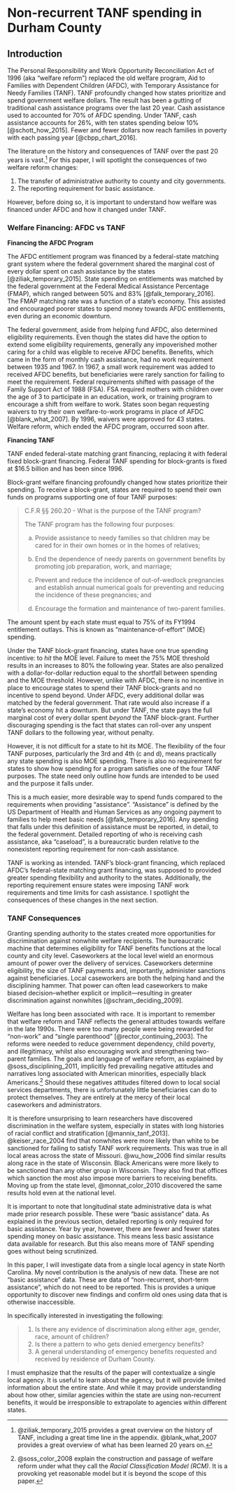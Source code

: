 # Non-recurrent TANF spending in Durham County {#chapter-2}


## Introduction {#intro-2 -}

The Personal Responsibility and Work Opportunity Reconciliation Act of 1996 (aka "welfare reform") replaced the old welfare program, Aid to Families with Dependent Children (AFDC), with Temporary Assistance for Needy Families (TANF). TANF profoundly changed how states prioritize and spend government welfare dollars. The result has been a gutting of traditional cash assistance programs over the last 20 year. Cash assistance used to accounted for 70% of AFDC spending. Under TANF, cash assistance accounts for 26%, with ten states spending below 10% [@schott_how_2015]. Fewer and fewer dollars now reach families in poverty with each passing year [@cbpp_chart_2016].

The literature on the history and consequences of TANF over the past 20 years is vast.^[@ziliak_temporary_2015 provides a great overview on the history of TANF, including a great time line in the appendix. @blank_what_2007 provides a great overview of what has been learned 20 years on.] For this paper, I will spotlight the consequences of two welfare reform changes:

1. The transfer of administrative authority to county and city governments.
2. The reporting requirement for basic assistance. 

However, before doing so, it is important to understand how welfare was financed under AFDC and how it changed under TANF.

### Welfare Financing: AFDC vs TANF {-}

**Financing the AFDC Program**

The AFDC entitlement program was financed by a federal-state matching grant system where the federal government shared the marginal cost of every dollar spent on cash assistance by the states [@ziliak_temporary_2015]. State spending on entitlements was matched by the federal government at the Federal Medical Assistance Percentage (FMAP), which ranged between 50% and 83% [@falk_temporary_2016]. The FMAP matching rate was a function of a state's economy. This assisted and encouraged poorer states to spend money towards AFDC entitlements, even during an economic downturn.

The federal government, aside from helping fund AFDC, also determined eligibility requirements. Even though the states did have the option to extend some eligibility requirements, generally any impoverished mother caring for a child was eligible to receive AFDC benefits. Benefits, which came in the form of monthly cash assistance, had no work requirement between 1935 and 1967. In 1967, a small work requirement was added to received AFDC benefits, but beneficiaries were rarely sanction for failing to meet the requirement. Federal requirements shifted with passage of the Family Support Act of 1988 (FSA). FSA required mothers with children over the age of 3 to participate in an education, work, or training program to encourage a shift from welfare to work. States soon began requesting waivers to try their own welfare-to-work programs in place of AFDC [@blank_what_2007]. By 1996, waivers were approved for 43 states. Welfare reform, which ended the AFDC program, occurred soon after.

**Financing TANF**

TANF ended federal-state matching grant financing, replacing it with federal fixed block-grant financing. Federal TANF spending for block-grants is fixed at $16.5 billion and has been since 1996.

Block-grant welfare financing profoundly changed how states prioritize their spending. To receive a block-grant, states are required to spend their own funds on programs supporting one of four TANF purposes:

> C.F.R §§ 260.20 - What is the purpose of the TANF program?
> 
> The TANF program has the following four purposes:
> 
> (a) Provide assistance to needy families so that children may be cared for in their own homes or in the homes of relatives;
> 
> (b) End the dependence of needy parents on government benefits by promoting job preparation, work, and marriage;
> 
> (c) Prevent and reduce the incidence of out-of-wedlock pregnancies and establish annual numerical goals for preventing and reducing the incidence of these pregnancies; and
> 
> (d) Encourage the formation and maintenance of two-parent families.


The amount spent by each state must equal to 75% of its FY1994 entitlement outlays. This is known as "maintenance-of-effort" (MOE) spending. 

Under the TANF block-grant financing, states have one true spending incentive: to *hit* the MOE level. Failure to meet the 75% MOE threshold results in an increases to 80% the following year. States are also penalized with a dollar-for-dollar reduction equal to the shortfall between spending and the MOE threshold. However, unlike with AFDC, there is no incentive in place to encourage states to spend their TANF block-grants and no incentive to spend beyond. Under AFDC, every additional dollar was matched by the federal government. That rate would also increase if a state's economy hit a downturn. But under TANF, the state pays the full marginal cost of every dollar spent *beyond* the TANF block-grant. Further discouraging spending is the fact that states can roll-over any unspent TANF dollars to the following year, without penalty. 

However, it is not difficult for a state to hit its MOE. The flexibility of the four TANF purposes, particularly the 3rd and 4th (c and d), means practically any state spending is also MOE spending. There is also no requirement for states to show how spending for a program satisfies one of the four TANF purposes. The state need only outline how funds are intended to be used and the purpose it falls under.

This is a much easier, more desirable way to spend funds compared to the requirements when providing "assistance". "Assistance" is defined by the US Department of Health and Human Services as any ongoing payment to families to help meet basic needs [@falk_temporary_2016]. Any spending that falls under this definition of assistance must be reported, in detail, to the federal government. Detailed reporting of who is receiving cash assistance, aka "caseload", is a bureaucratic burden relative to the nonexistent reporting requirement for non-cash assistance.

TANF is working as intended. TANF's block-grant financing, which replaced AFDC's federal-state matching grant financing, was supposed to provided greater spending flexibility and authority to the states. Additionally, the reporting requirement ensure states were imposing TANF work requirements and time limits for cash assistance. I spotlight the consequences of these changes in the next section.

### TANF Consequences {-}

Granting spending authority to the states created more opportunities for discrimination against nonwhite welfare recipients. The bureaucratic machine that determines eligibility for TANF benefits functions at the local county and city level. Caseworkers at the local level wield an enormous amount of power over the delivery of services. Caseworkers determine eligibility, the size of TANF payments and, importantly, administer sanctions against beneficiaries. Local caseworkers are both the helping hand and the disciplining hammer. That power can often lead caseworkers to make biased decision--whether explicit or implicit---resulting in greater discrimination against nonwhites  [@schram_deciding_2009]. 

Welfare has long been associated with race. It is important to remember that welfare reform and TANF reflects the general attitudes towards welfare in the late 1990s. There were too many people were being rewarded for "non-work" and "single parenthood" [@rector_continuing_2003]. The reforms were needed to reduce government dependency, child poverty, and illegitimacy, whilst also encouraging work and strengthening two-parent families. The goals and language of welfare reform, as explained by @soss_disciplining_2011, implicitly fed prevailing negative attitudes and narratives long associated with American minorities, especially black Americans.^[@soss_color_2008 explain the construction and passage of welfare reform under what they call the *Racial Classification Model (RCM)*. It is a provoking yet reasonable model but it is beyond the scope of this paper.] Should these negatives attitudes filtered down to local social services departments, there is unfortunately little beneficiaries can do to protect themselves. They are entirely at the mercy of their local caseworkers and administrators. 

It is therefore unsurprising to learn researchers have discovered discrimination in the welfare system, especially in states with long histories of racial conflict and stratification [@mannix_tanf_2013]. @keiser_race_2004 find that nonwhites were more likely than white to be sanctioned for failing to satisfy TANF work requirements. This was true in all local areas across the state of Missouri. @wu_how_2006 find similar results along race in the state of Wisconsin. Black Americans were more likely to be sanctioned than any other group in Wisconsin. They also find that offices which sanction the most also impose more barriers to receiving benefits. Moving up from the state level, @monnat_color_2010 discovered the same results hold even at the national level.

It is important to note that longitudinal state administrative data is what made prior research possible. These were "basic assistance" data. As explained in the previous section, detailed reporting is only required for basic assistance. Year by year, however, there are fewer and fewer states spending money on basic assistance. This means less basic assistance data available for research. But this also means more of TANF spending goes without being scrutinized.

In this paper, I will investigate data from a single local agency in state North Carolina. My novel contribution is the analysis of new data. These are not "basic assistance" data. These are data of "non-recurrent, short-term assistance", which do not need to be reported. This is provides a unique opportunity to discover new findings and confirm old ones using data that is otherwise inaccessible.

In specifically interested in investigating the following:

> 1. Is there any evidence of discrimination along either age, gender, race, amount of children?
> 2. Is there a pattern to who gets denied emergency benefits?
> 3. A general understanding of emergency benefits requested and received by residence of Durham County.

I must emphasize that the results of the paper will contextualize a single local agency. It is useful to learn about the agency, but it will provide limited information about the entire state. And while it may provide understanding about how other, similar agencies within the state are using non-recurrent benefits, it would be irresponsible to extrapolate to agencies within different states.

<!-- ### TANF in North Carolina

To

    
- TANF in NC
    + NC gets 302.2m with an MOE of 154.2m (75%)
        * [@falk_temporary_2016]
    - where money is spent reflects state governments view on welfare and the poor
    - Basic assistance is not a TANF priority for NC.
        - in FY2015, NC spent 9.2% of TANF dollars on Basic Assistance (44th in the nation) [@us_dhhs_tanf_2015, @schott_how_2015]        
    - in recent past, has a rather restrictive approach to providing assistance
    - imposed stronger work and saving requirements on beneficiaries in order to receive TANF dollars. reform occurred in 2013 known as "Work First"
        + imposes requirements beyond those in AFDC
        + families must sign a "Mutual Responsibility Agreement"
        + must work 20 hours a week
    - work requirements don't appear to pay off in the longterm when compared to intensive training and education programs [@pavetti_work_2016]
    - access to cash assistance is affected by the overall conditions of how a state views welfare
    - cultural narratives of dependency and "undeserving poor" lead to discrimination against minorities, especially of black women with children [@mannix_tanf_2013]
    - implicit biases of caseworkers have been found to lead to lower average benefit payments and higher probability and severity of sanctions for black women with children versus white women [@soss_disciplining_2011]
     -->

        